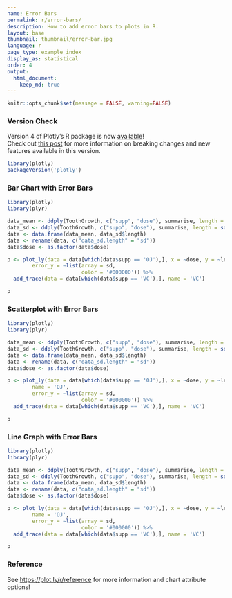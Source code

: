 ```yaml
---
name: Error Bars
permalink: r/error-bars/
description: How to add error bars to plots in R.
layout: base
thumbnail: thumbnail/error-bar.jpg
language: r
page_type: example_index
display_as: statistical
order: 4
output:
  html_document:
    keep_md: true
---
```


```r
knitr::opts_chunk$set(message = FALSE, warning=FALSE)
```



### Version Check

Version 4 of Plotly's R package is now [available](https://plot.ly/r/getting-started/#installation)!<br>
Check out [this post](http://moderndata.plot.ly/upgrading-to-plotly-4-0-and-above/) for more information on breaking changes and new features available in this version.
```r
library(plotly)
packageVersion('plotly')
```

### Bar Chart with Error Bars

```r
library(plotly)
library(plyr)

data_mean <- ddply(ToothGrowth, c("supp", "dose"), summarise, length = mean(len))
data_sd <- ddply(ToothGrowth, c("supp", "dose"), summarise, length = sd(len))
data <- data.frame(data_mean, data_sd$length)
data <- rename(data, c("data_sd.length" = "sd"))
data$dose <- as.factor(data$dose)

p <- plot_ly(data = data[which(data$supp == 'OJ'),], x = ~dose, y = ~length, type = 'bar', name = 'OJ',
        error_y = ~list(array = sd,
                        color = '#000000')) %>%
  add_trace(data = data[which(data$supp == 'VC'),], name = 'VC')

p
```

### Scatterplot with Error Bars

```r
library(plotly)
library(plyr)

data_mean <- ddply(ToothGrowth, c("supp", "dose"), summarise, length = mean(len))
data_sd <- ddply(ToothGrowth, c("supp", "dose"), summarise, length = sd(len))
data <- data.frame(data_mean, data_sd$length)
data <- rename(data, c("data_sd.length" = "sd"))
data$dose <- as.factor(data$dose)

p <- plot_ly(data = data[which(data$supp == 'OJ'),], x = ~dose, y = ~length, type = 'scatter', mode = 'markers',
        name = 'OJ',
        error_y = ~list(array = sd,
                        color = '#000000')) %>%
  add_trace(data = data[which(data$supp == 'VC'),], name = 'VC')

p
```

### Line Graph with Error Bars

```r
library(plotly)
library(plyr)

data_mean <- ddply(ToothGrowth, c("supp", "dose"), summarise, length = mean(len))
data_sd <- ddply(ToothGrowth, c("supp", "dose"), summarise, length = sd(len))
data <- data.frame(data_mean, data_sd$length)
data <- rename(data, c("data_sd.length" = "sd"))
data$dose <- as.factor(data$dose)

p <- plot_ly(data = data[which(data$supp == 'OJ'),], x = ~dose, y = ~length, type = 'scatter', mode = 'lines+markers',
        name = 'OJ',
        error_y = ~list(array = sd,
                        color = '#000000')) %>%
  add_trace(data = data[which(data$supp == 'VC'),], name = 'VC')

p
```

### Reference

See [https://plot.ly/r/reference](https://plot.ly/r/reference) for more information and chart attribute options!
